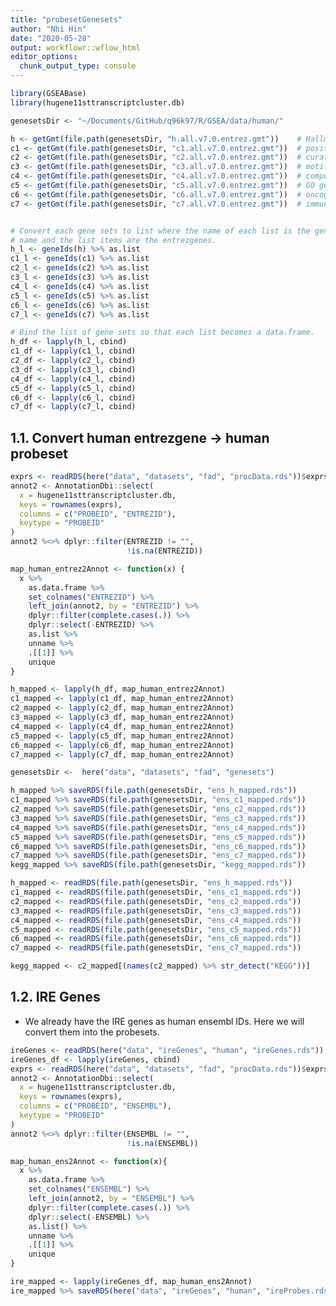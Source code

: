 ```yaml
---
title: "probesetGenesets"
author: "Nhi Hin"
date: "2020-05-28"
output: workflowr::wflow_html
editor_options:
  chunk_output_type: console
---
```


```r
library(GSEABase)
library(hugene11sttranscriptcluster.db)
```


```r
genesetsDir <- "~/Documents/GitHub/q96k97/R/GSEA/data/human/"

h <- getGmt(file.path(genesetsDir, "h.all.v7.0.entrez.gmt"))    # Hallmark gene sets
c1 <- getGmt(file.path(genesetsDir, "c1.all.v7.0.entrez.gmt"))  # positional gene sets
c2 <- getGmt(file.path(genesetsDir, "c2.all.v7.0.entrez.gmt"))  # curated gene sets
c3 <- getGmt(file.path(genesetsDir, "c3.all.v7.0.entrez.gmt"))  # motif gene sets
c4 <- getGmt(file.path(genesetsDir, "c4.all.v7.0.entrez.gmt"))  # computational gene sets
c5 <- getGmt(file.path(genesetsDir, "c5.all.v7.0.entrez.gmt"))  # GO gene sets
c6 <- getGmt(file.path(genesetsDir, "c6.all.v7.0.entrez.gmt"))  # oncogenic signatures gene sets
c7 <- getGmt(file.path(genesetsDir, "c7.all.v7.0.entrez.gmt"))  # immunologic signatures gene sets


# Convert each gene sets to list where the name of each list is the gene set
# name and the list items are the entrezgenes. 
h_l <- geneIds(h) %>% as.list
c1_l <- geneIds(c1) %>% as.list
c2_l <- geneIds(c2) %>% as.list
c3_l <- geneIds(c3) %>% as.list
c4_l <- geneIds(c4) %>% as.list
c5_l <- geneIds(c5) %>% as.list
c6_l <- geneIds(c6) %>% as.list
c7_l <- geneIds(c7) %>% as.list

# Bind the list of gene sets so that each list becomes a data.frame.
h_df <- lapply(h_l, cbind)
c1_df <- lapply(c1_l, cbind)
c2_df <- lapply(c2_l, cbind)
c3_df <- lapply(c3_l, cbind)
c4_df <- lapply(c4_l, cbind)
c5_df <- lapply(c5_l, cbind)
c6_df <- lapply(c6_l, cbind)
c7_df <- lapply(c7_l, cbind)
```

## 1.1. Convert human entrezgene -> human probeset

```r
exprs <- readRDS(here("data", "datasets", "fad", "procData.rds"))$exprs
annot2 <- AnnotationDbi::select(
  x = hugene11sttranscriptcluster.db, 
  keys = rownames(exprs),
  columns = c("PROBEID", "ENTREZID"),
  keytype = "PROBEID"
)
annot2 %<>% dplyr::filter(ENTREZID != "",
                          !is.na(ENTREZID))

map_human_entrez2Annot <- function(x) {
  x %>% 
    as.data.frame %>% 
    set_colnames("ENTREZID") %>%
    left_join(annot2, by = "ENTREZID") %>% 
    dplyr::filter(complete.cases(.)) %>%
    dplyr::select(-ENTREZID) %>%
    as.list %>%
    unname %>%
    .[[1]] %>%
    unique
}

h_mapped <- lapply(h_df, map_human_entrez2Annot)
c1_mapped <- lapply(c1_df, map_human_entrez2Annot)
c2_mapped <- lapply(c2_df, map_human_entrez2Annot) 
c3_mapped <- lapply(c3_df, map_human_entrez2Annot)
c4_mapped <- lapply(c4_df, map_human_entrez2Annot)
c5_mapped <- lapply(c5_df, map_human_entrez2Annot)
c6_mapped <- lapply(c6_df, map_human_entrez2Annot)
c7_mapped <- lapply(c7_df, map_human_entrez2Annot)

genesetsDir <-  here("data", "datasets", "fad", "genesets")

h_mapped %>% saveRDS(file.path(genesetsDir, "ens_h_mapped.rds"))
c1_mapped %>% saveRDS(file.path(genesetsDir, "ens_c1_mapped.rds"))
c2_mapped %>% saveRDS(file.path(genesetsDir, "ens_c2_mapped.rds"))
c3_mapped %>% saveRDS(file.path(genesetsDir, "ens_c3_mapped.rds"))
c4_mapped %>% saveRDS(file.path(genesetsDir, "ens_c4_mapped.rds"))
c5_mapped %>% saveRDS(file.path(genesetsDir, "ens_c5_mapped.rds"))
c6_mapped %>% saveRDS(file.path(genesetsDir, "ens_c6_mapped.rds"))
c7_mapped %>% saveRDS(file.path(genesetsDir, "ens_c7_mapped.rds"))
kegg_mapped %>% saveRDS(file.path(genesetsDir, "kegg_mapped.rds"))

```

```r
h_mapped <- readRDS(file.path(genesetsDir, "ens_h_mapped.rds"))
c1_mapped <- readRDS(file.path(genesetsDir, "ens_c1_mapped.rds"))
c2_mapped <- readRDS(file.path(genesetsDir, "ens_c2_mapped.rds"))
c3_mapped <- readRDS(file.path(genesetsDir, "ens_c3_mapped.rds"))
c4_mapped <- readRDS(file.path(genesetsDir, "ens_c4_mapped.rds"))
c5_mapped <- readRDS(file.path(genesetsDir, "ens_c5_mapped.rds"))
c6_mapped <- readRDS(file.path(genesetsDir, "ens_c6_mapped.rds"))
c7_mapped <- readRDS(file.path(genesetsDir, "ens_c7_mapped.rds"))
```

```r
kegg_mapped <- c2_mapped[(names(c2_mapped) %>% str_detect("KEGG"))]
```

## 1.2. IRE Genes

- We already have the IRE genes as human ensembl IDs. Here we will convert 
them into the probesets. 

```r
ireGenes <- readRDS(here("data", "ireGenes", "human", "ireGenes.rds"))
ireGenes_df <- lapply(ireGenes, cbind)
exprs <- readRDS(here("data", "datasets", "fad", "procData.rds"))$exprs
annot2 <- AnnotationDbi::select(
  x = hugene11sttranscriptcluster.db, 
  keys = rownames(exprs),
  columns = c("PROBEID", "ENSEMBL"),
  keytype = "PROBEID"
)
annot2 %<>% dplyr::filter(ENSEMBL != "",
                          !is.na(ENSEMBL))

map_human_ens2Annot <- function(x){
  x %>%
    as.data.frame %>%
    set_colnames("ENSEMBL") %>%
    left_join(annot2, by = "ENSEMBL") %>%
    dplyr::filter(complete.cases(.)) %>%
    dplyr::select(-ENSEMBL) %>%
    as.list() %>%
    unname %>%
    .[[1]] %>%
    unique
}

ire_mapped <- lapply(ireGenes_df, map_human_ens2Annot)
ire_mapped %>% saveRDS(here("data", "ireGenes", "human", "ireProbes.rds"))
```

